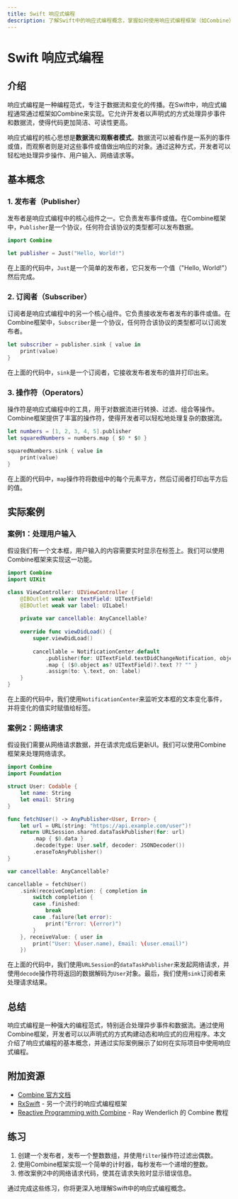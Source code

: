 ```yaml
---
title: Swift 响应式编程
description: 了解Swift中的响应式编程概念，掌握如何使用响应式编程框架（如Combine）构建动态和响应式的应用程序。
---
```


# Swift 响应式编程

## 介绍

响应式编程是一种编程范式，专注于数据流和变化的传播。在Swift中，响应式编程通常通过框架如Combine来实现。它允许开发者以声明式的方式处理异步事件和数据流，使得代码更加简洁、可读性更高。

响应式编程的核心思想是**数据流**和**观察者模式**。数据流可以被看作是一系列的事件或值，而观察者则是对这些事件或值做出响应的对象。通过这种方式，开发者可以轻松地处理异步操作、用户输入、网络请求等。

## 基本概念

### 1. 发布者（Publisher）

发布者是响应式编程中的核心组件之一。它负责发布事件或值。在Combine框架中，`Publisher`是一个协议，任何符合该协议的类型都可以发布数据。

```swift
import Combine

let publisher = Just("Hello, World!")
```

在上面的代码中，`Just`是一个简单的发布者，它只发布一个值（"Hello, World!"）然后完成。

### 2. 订阅者（Subscriber）

订阅者是响应式编程中的另一个核心组件。它负责接收发布者发布的事件或值。在Combine框架中，`Subscriber`是一个协议，任何符合该协议的类型都可以订阅发布者。

```swift
let subscriber = publisher.sink { value in
    print(value)
}
```

在上面的代码中，`sink`是一个订阅者，它接收发布者发布的值并打印出来。

### 3. 操作符（Operators）

操作符是响应式编程中的工具，用于对数据流进行转换、过滤、组合等操作。Combine框架提供了丰富的操作符，使得开发者可以轻松地处理复杂的数据流。

```swift
let numbers = [1, 2, 3, 4, 5].publisher
let squaredNumbers = numbers.map { $0 * $0 }

squaredNumbers.sink { value in
    print(value)
}
```

在上面的代码中，`map`操作符将数组中的每个元素平方，然后订阅者打印出平方后的值。

## 实际案例

### 案例1：处理用户输入

假设我们有一个文本框，用户输入的内容需要实时显示在标签上。我们可以使用Combine框架来实现这一功能。

```swift
import Combine
import UIKit

class ViewController: UIViewController {
    @IBOutlet weak var textField: UITextField!
    @IBOutlet weak var label: UILabel!
    
    private var cancellable: AnyCancellable?
    
    override func viewDidLoad() {
        super.viewDidLoad()
        
        cancellable = NotificationCenter.default
            .publisher(for: UITextField.textDidChangeNotification, object: textField)
            .map { ($0.object as? UITextField)?.text ?? "" }
            .assign(to: \.text, on: label)
    }
}
```

在上面的代码中，我们使用`NotificationCenter`来监听文本框的文本变化事件，并将变化的值实时赋值给标签。

### 案例2：网络请求

假设我们需要从网络请求数据，并在请求完成后更新UI。我们可以使用Combine框架来处理网络请求。

```swift
import Combine
import Foundation

struct User: Codable {
    let name: String
    let email: String
}

func fetchUser() -> AnyPublisher<User, Error> {
    let url = URL(string: "https://api.example.com/user")!
    return URLSession.shared.dataTaskPublisher(for: url)
        .map { $0.data }
        .decode(type: User.self, decoder: JSONDecoder())
        .eraseToAnyPublisher()
}

var cancellable: AnyCancellable?

cancellable = fetchUser()
    .sink(receiveCompletion: { completion in
        switch completion {
        case .finished:
            break
        case .failure(let error):
            print("Error: \(error)")
        }
    }, receiveValue: { user in
        print("User: \(user.name), Email: \(user.email)")
    })
```

在上面的代码中，我们使用`URLSession`的`dataTaskPublisher`来发起网络请求，并使用`decode`操作符将返回的数据解码为`User`对象。最后，我们使用`sink`订阅者来处理请求结果。

## 总结

响应式编程是一种强大的编程范式，特别适合处理异步事件和数据流。通过使用Combine框架，开发者可以以声明式的方式构建动态和响应式的应用程序。本文介绍了响应式编程的基本概念，并通过实际案例展示了如何在实际项目中使用响应式编程。

## 附加资源

- [Combine 官方文档](https://developer.apple.com/documentation/combine)
- [RxSwift](https://github.com/ReactiveX/RxSwift) - 另一个流行的响应式编程框架
- [Reactive Programming with Combine](https://www.raywenderlich.com/7864801-reactive-programming-with-combine) - Ray Wenderlich 的 Combine 教程

## 练习

1. 创建一个发布者，发布一个整数数组，并使用`filter`操作符过滤出偶数。
2. 使用Combine框架实现一个简单的计时器，每秒发布一个递增的整数。
3. 修改案例2中的网络请求代码，使其在请求失败时显示错误信息。

通过完成这些练习，你将更深入地理解Swift中的响应式编程概念。